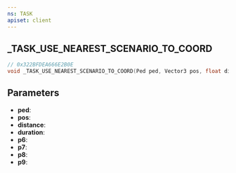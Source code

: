 ```yaml
---
ns: TASK
apiset: client
---
```

## _TASK_USE_NEAREST_SCENARIO_TO_COORD

```c
// 0x322BFDEA666E2B0E
void _TASK_USE_NEAREST_SCENARIO_TO_COORD(Ped ped, Vector3 pos, float distance, int duration, BOOL p6, BOOL p7, BOOL p8, BOOL p9);
```


## Parameters
* **ped**:
* **pos**:
* **distance**:
* **duration**:
* **p6**:
* **p7**:
* **p8**:
* **p9**:
